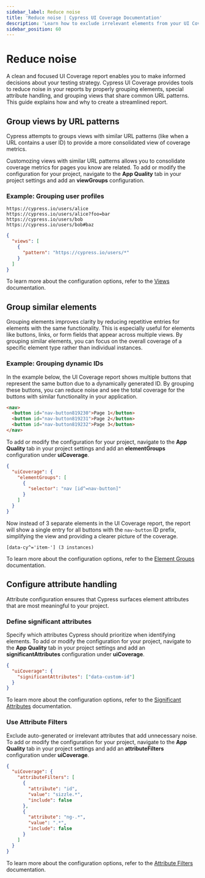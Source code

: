 ```yaml
---
sidebar_label: Reduce noise
title: 'Reduce noise | Cypress UI Coverage Documentation'
description: 'Learn how to exclude irrelevant elements from your UI Coverage reports to focus on meaningful insights.'
sidebar_position: 60
---
```


# Reduce noise

A clean and focused UI Coverage report enables you to make informed decisions about your testing strategy. Cypress UI Coverage provides tools to reduce noise in your reports by properly grouping elements, special attribute handling, and grouping views that share common URL patterns. This guide explains how and why to create a streamlined report.

## Group views by URL patterns

Cypress attempts to groups views with similar URL patterns (like when a URL contains a user ID) to provide a more consolidated view of coverage metrics.

Customozing views with similar URL patterns allows you to consolidate coverage metrics for pages you know are related. To add or modify the configuration for your project, navigate to the **App Quality** tab in your project settings and add an **viewGroups** configuration.

### Example: Grouping user profiles

```
https://cypress.io/users/alice
https://cypress.io/users/alice?foo=bar
https://cypress.io/users/bob
https://cypress.io/users/bob#baz
```

```json
{
  "views": [
    {
      "pattern": "https://cypress.io/users/*"
    }
  ]
}
```

To learn more about the configuration options, refer to the [Views](/ui-coverage/configuration/views) documentation.

## Group similar elements

Grouping elements improves clarity by reducing repetitive entries for elements with the same functionality. This is especially useful for elements like buttons, links, or form fields that appear across multiple views. By grouping similar elements, you can focus on the overall coverage of a specific element type rather than individual instances.

### Example: Grouping dynamic IDs

In the example below, the UI Coverage report shows multiple buttons that represent the same button due to a dynamically generated ID. By grouping these buttons, you can reduce noise and see the total coverage for the buttons with similar functionality in your application.

```html
<nav>
  <button id="nav-button819230">Page 1</button>
  <button id="nav-button819231">Page 2</button>
  <button id="nav-button819232">Page 3</button>
</nav>
```

To add or modify the configuration for your project, navigate to the **App Quality** tab in your project settings and add an **elementGroups** configuration under **uiCoverage**.

```json
{
  "uiCoverage": {
    "elementGroups": [
      {
        "selector": "nav [id^=nav-button]"
      }
    ]
  }
}
```

Now instead of 3 separate elements in the UI Coverage report, the report will show a single entry for all buttons with the `nav-button` ID prefix, simplifying the view and providing a clearer picture of the coverage.

```
[data-cy^='item-'] (3 instances)
```

To learn more about the configuration options, refer to the [Element Groups](/ui-coverage/configuration/elementgroups) documentation.

## Configure attribute handling

Attribute configuration ensures that Cypress surfaces element attributes that are most meaningful to your project.

### Define significant attributes

Specify which attributes Cypress should prioritize when identifying elements. To add or modify the configuration for your project, navigate to the **App Quality** tab in your project settings and add an **significantAttributes** configuration under **uiCoverage**.

```json
{
  "uiCoverage": {
    "significantAttributes": ["data-custom-id"]
  }
}
```

To learn more about the configuration options, refer to the [Significant Attributes](/ui-coverage/configuration/significantattributes) documentation.

### Use Attribute Filters

Exclude auto-generated or irrelevant attributes that add unnecessary noise. To add or modify the configuration for your project, navigate to the **App Quality** tab in your project settings and add an **attributeFilters** configuration under **uiCoverage**.

```json
{
  "uiCoverage": {
    "attributeFilters": [
      {
        "attribute": "id",
        "value": "sizzle.*",
        "include": false
      },
      {
        "attribute": "ng-.*",
        "value": ".*",
        "include": false
      }
    ]
  }
}
```

To learn more about the configuration options, refer to the [Attribute Filters](/ui-coverage/configuration/attributefilters) documentation.
